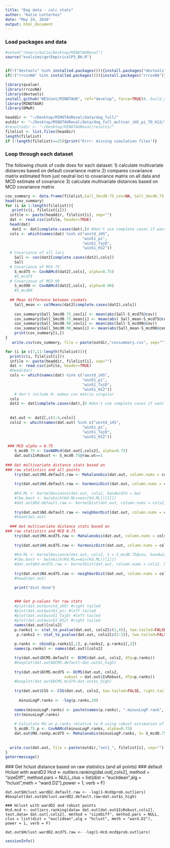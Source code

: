 ```yaml
---
title: "Dog data - calc stats"
author: "Katie Lotterhos"
date: "May 24, 2016"
output: html_document
---
```


### Load packages and data
```r
#setwd("/Users/katie/Desktop/MINOTAUReval")
source("evalsims/getEmpiricalP3_BH.R")


if(!("devtools" %in% installed.packages())){install.packages("devtools", dependencies=TRUE)}
if(!("rrcovNA" %in% installed.packages())){install.packages("rrcovNA")}

library(qvalue)
library(rrcovNA)
library(devtools)
install_github("NESCent/MINOTAUR", ref="develop", force=TRUE)#, build_vignettes=TRUE)
library(MINOTAUR)
library(DMwR)

headdir <- "~/Desktop/MINOTAUReval/data/dog_full/"
outdir <- "~/Desktop/MINOTAUReval/data/dog_full_multvar_iHS_pi_TD_H12/"
#resultsdir <- "~/Desktop/MINOTAUReval/results/"
filelist <- list.files(headdir)
length(filelist)
if (!length(filelist)==25){print("Errr: missing simulation files")}

```

### Loop through each dataset
The following chunk of code does for each dataset:
1) calculate multivariate distances based on default covariance matrix
2) compares covariance matrix estimated from just neutral loci to covariance matrix on all data and MCD estimate of covariance
3) calculate multivariate distances based on MCD covariance matrix


```r
cov_summary <- data.frame(filelist,Sall_Smcd0.75_cov=NA, Sall_Smcd0.75_mean=NA, Sall_Smcd0.90_cov=NA, Sall_Smcd0.90_mean=NA)
head(cov_summary)
for (i in 1:length(filelist)){
   print(c(i, filelist[i]))
  infile <- paste(headdir, filelist[i], sep="")
  dat <- read.csv(infile, header=TRUE)
  head(dat)
   dat2 <- dat[complete.cases(dat),]# #don't use complete cases if want to keep all data
  cols <- which(names(dat) %in% c("unstd_iHS", 
                                  "win51_pi",
                                  "win51_TajD",
                                  "win51_H12"))
  # Covariance of all loci
    Sall <- cov(dat2[complete.cases(dat2),cols])
    Sall
  # Covariance of MCD 75
    S_mcd75 <- CovNAMcd(dat2[,cols], alpha=0.75)
    #S_mcd75
  # Covariance of MCD 99
    S_mcd90 <- CovNAMcd(dat2[,cols], alpha=0.90)
    #S_mcd99    
    
  ## Mean difference between covmats
    Sall_mean <- colMeans(dat2[complete.cases(dat2),cols])
    
    cov_summary$Sall_Smcd0.75_cov[i] <- mean(abs(Sall-S_mcd75@cov))
    cov_summary$Sall_Smcd0.75_mean[i] <- mean(abs( Sall_mean-S_mcd75@center))
    cov_summary$Sall_Smcd0.90_cov[i] <- mean(abs(Sall-S_mcd90@cov)) 
    cov_summary$Sall_Smcd0.90_mean[i] <- mean(abs(Sall_mean-S_mcd90@center))
    print(cov_summary[i,])
}
   write.csv(cov_summary, file = paste(outdir,"covsummary.csv", sep=""))
``` 



```r
for (i in c(7,11:length(filelist))){
  print(c(i, filelist[i]))
  infile <- paste(headdir, filelist[i], sep="")
  dat <- read.csv(infile, header=TRUE)
  #head(dat)
  cols <- which(names(dat) %in% c("unstd_iHS", 
                                  "win51_pi",
                                  "win51_TajD",
                                  "win51_H12"))
    # don't include H: makes cov matrix singular
  cols
  dat2 <- dat[complete.cases(dat),]# #don't use complete cases if want to keep all data
  
    
  dat.out <- dat2[,c(1:4,cols)] 
  cols2 <- which(names(dat.out) %in% c("unstd_iHS", 
                                  "win51_pi",
                                  "win51_TajD",
                                  "win51_H12"))
    
 ### MCD alpha = 0.75
    S_mcd0.75 <- CovNAMcd(dat.out[,cols2], alpha=0.75)
    dat.out$IsRobust <- S_mcd0.75@raw.wt==1
    
### Get multivariate distance stats based on 
### raw statistics and all points
    try(dat.out$Md.default.raw <- Mahalanobis(dat.out, column.nums = cols2))
    
    try(dat.out$Hd.default.raw <- harmonicDist(dat.out, column.nums = cols2))
    
    #Kd.ML <- kernelDeviance(dat.out, cols2, bandwidth = bw)
    #(bw.best <- bw[which(Kd.ML==min(Kd.ML))[1]])
    #dat.out$Kd.default.raw <- kernelDist(dat.out, column.nums = cols2, bandwidth = bw.best)
    
    try(dat.out$Nd.default.raw <- neighborDist(dat.out, column.nums = cols2))
    #head(dat.out)
    
  ### Get multivariate distance stats based on 
### raw statistics and MCD 0.75
    try(dat.out$Md.mcd75.raw <- Mahalanobis(dat.out, column.nums = cols2, S=S_mcd0.75@cov, M=S_mcd0.75@center))
    
    try(dat.out$Hd.mcd75.raw <- harmonicDist(dat.out, column.nums = cols2, S = S_mcd0.75@cov, subset = dat.out$IsRobust))
    
    #Kd.ML <- kernelDeviance(dat.out, cols2, S = S_mcd0.75@cov, bandwidth = bw,subset = dat.out$IsRobust)
    #(bw.best <- bw[which(Kd.ML==min(Kd.ML))[1]])
    #dat.out$Kd.mcd75.raw <- kernelDist(dat.out, column.nums = cols2, bandwidth = bw.best, S = S_mcd0.75@cov, subset = dat.out$IsRobust)
    
    try(dat.out$Nd.mcd75.raw <- neighborDist(dat.out, column.nums = cols2,  S = S_mcd0.75@cov, subset = dat.out$IsRobust))
    #head(dat.out)

    print("dist done")

 
    ### Get p-values for raw stats
    #plot(dat.out$unstd_iHS) #right tailed
    #plot(dat.out$win51_pi) #left tailed
    #plot(dat.out$win51_TajD) #left tailed
    #plot(dat.out$win51_H12) #right tailed
    names(dat.out)[cols2]
    p.ranks1 <- stat_to_pvalue(dat.out, cols2[c(1,4)], two.tailed=FALSE, right.tailed=TRUE)
     p.ranks2 <- stat_to_pvalue(dat.out, cols2[c(2:3)], two.tailed=FALSE, right.tailed=FALSE)
     
    p.ranks <- cbind(p.ranks1[,1], p.ranks2, p.ranks1[,2])
    names(p.ranks) <- names(dat.out)[cols2]

    try(dat.out$DCMS.default <- DCMS(dat.out, cols2, dfp=p.ranks))
    #boxplot(dat.out$DCMS.default~dat.out$s_high)
    
    try(dat.out$DCMS.mcd75 <- DCMS(dat.out, cols2, 
                          subset = dat.out$IsRobust, dfp=p.ranks))
    #boxplot(dat.out$DCMS.mcd75~dat.out$s_high)
    
    try(dat.out$CSS <- CSS(dat.out, cols2, two.tailed=FALSE, right.tailed=TRUE)) 
    
      minusLogP.ranks <- -log(p.ranks,10)
    
    names(minusLogP.ranks) <- paste(names(p.ranks), ".minusLogP.rank", sep="")
    str(minusLogP.ranks)
    
    # Calculate Md on p.ranks relative to 0 using robust estimation of cov
    S_mcd0.75.p <- CovNAMcd(minusLogP.ranks, alpha=0.75)
    dat.out$Md.rankp.mcd75 <- Mahalanobis(minusLogP.ranks, S= S_mcd0.75.p@cov, M=rep(0, ncol(minusLogP.ranks)))
      
  
  write.csv(dat.out, file = paste(outdir,"set1_", filelist[i], sep=""))
}
geterrmessage()

```

 ### Get hclust distance based on raw statistics (and all points)
    ### default Hclust with wardD2
    Hcd <- outliers.ranking(dat.out[,cols2], method = "sizeDiff",
                 method.pars = NULL,clus = list(dist = "euclidean",alg = "hclust",meth = "ward.D2"),power = 1, verb = F)
    
    dat.out$Hclust.wardD2.default.raw <- -log(1-Hcd$prob.outliers)
    #boxplot(dat.out$Hclust.wardD2.default.raw~dat.out$s_high)  
    
    ### Hclust with wardD2 and robust points
    Hcd.mcd <- outliers.ranking(data= dat.out[dat.out$IsRobust,cols2], test.data= dat.out[,cols2], method = "sizeDiff", method.pars = NULL, clus = list(dist = "euclidean",alg = "hclust", meth = "ward.D2"), power = 1, verb = F)
    
    dat.out$Hclust.wardD2.mcd75.raw <- -log(1-Hcd.mcd$prob.outliers)
    


```r
sessionInfo()
```
